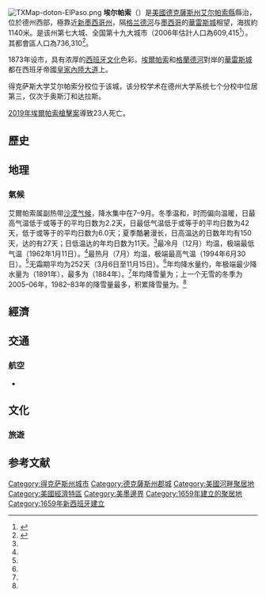 {{noteTA
|G1=Unit
|T=zh-hans:埃尔帕索 (德克萨斯州); zh-tw:艾爾帕索 (德克薩斯州);zh-hk:厄帕穌 (德克薩斯州);
|1=zh-hans:埃尔帕索;zh-hk:厄帕穌;zh-tw:艾爾帕索;
}}
{{Other places|艾爾帕索}}
{{各地中文名
 | 名詞 = 埃尔帕索 <!-- 相關名詞，填一個即可，將隨條目語言變種進行字詞轉換 -->
 | 圖像 = <!-- 圖檔名稱（省略File:字頭） -->
 | 說明 = <!-- 圖檔說明，將隨條目語言變種進行字詞轉換 -->
 | 大陸 = 埃尔帕索
 | 臺灣 = 艾爾帕索<!-- 若不填寫香港一項，則標籤顯示為港臺 -->
 | 香港 = 厄爾巴索、埃爾帕索、厄帕穌<!-- 若不填寫澳門一項，則標籤顯示為港澳 -->
 | navbar= <!-- 填任意字符以顯示navbar -->
}}
[[File:TXMap-doton-ElPaso.png|right]]
'''埃尔帕索'''（{{lang-es|El Paso}}）是[[美國|美國]][[德克薩斯州|德克薩斯州]][[厄尔巴索縣_(德克薩斯州)|艾尔帕索縣]]縣治，位於德州西部，極靠近[[新墨西哥州|新墨西哥州]]，隔[[格兰德河|格兰德河]]与[[墨西哥|墨西哥]]的[[華雷斯城|華雷斯城]]相望，海拔約1140米。是该州第七大城、全国第十九大城市（2006年估計人口為609,415<ref>{{Cite web |url=http://www.census.gov/popest/cities/SUB-EST2006.html |title=存档副本 |access-date=2007-09-11 |archive-url=https://web.archive.org/web/20080317075402/http://www.census.gov/popest/cities/SUB-EST2006.html |archive-date=2008-03-17 |dead-url=yes }}</ref>）。其都會區人口為736,310<ref>{{Cite web |url=http://www.census.gov/population/www/estimates/metro_general/2006/CBSA-EST2006-01.csv |title=存档副本 |access-date=2007-09-11 |archive-url=https://web.archive.org/web/20070914155415/http://www.census.gov/population/www/estimates/metro_general/2006/CBSA-EST2006-01.csv |archive-date=2007-09-14 |dead-url=yes }}</ref>。

1873年设市，具有浓厚的[[西班牙文化|西班牙文化]]色彩。[[埃爾帕索|埃爾帕索]]和[[格蘭德河|格蘭德河]]對岸的[[華雷斯城|華雷斯城]]都在西班牙帝國[[皇家內陸大道|皇家內陸大道]]上。

得克萨斯大学艾尔帕索分校位于该城，该分校学术在德州大学系统七个分校中位居第三，仅次于奥斯汀和达拉斯。

[[2019年埃爾帕索槍擊案|2019年埃爾帕索槍擊案]]導致23人死亡。

==歷史==

==地理==
===氣候===
艾爾帕索属副热带[[沙漠气候|沙漠气候]]，降水集中在7–9月。冬季温和，时而偏向温暖，日最高气温低于或等于{{convert|5|C}}的平均日数为2.2天，日最低气温低于或等于{{convert|0|C}}的平均日数为42天，低于或等于{{convert|-5|C}}的平均日数为6.0天；夏季酷暑漫长，日高温达{{convert|30|C}}的日数年均有150天，达{{convert|100|F|disp=flip}}的有27天；日低温达{{convert|25|C}}的年均日数为11天。<ref name = "NWS El Paso, TX"/>最冷月（12月）均温{{convert|46.1|F|1|disp=flip}}，极端最低气温{{convert|−8|F|0|disp=flip}}（1962年1月11日）。<ref name = "NWS El Paso, TX"/>最热月（7月）均温{{convert|84.4|F|1|disp=flip}}，极端最高气温{{convert|114|F|0|disp=flip}}（1994年6月30日）。<ref name = "NWS El Paso, TX"/>无霜期平均为252天（3月6日至11月15日）。<ref name = "NWS El Paso, TX"/>年均降水量约{{convert|8.78|in|sigfig=3|disp=flip}}，年极端最少降水量为{{convert|2.22|in|disp=flip}}（1891年），最多为{{convert|18.29|in|disp=flip}}（1884年）。<ref name = "NWS El Paso, TX"/>年均降雪量为{{convert|2.8|in|cm|1|disp=flip}}；上一个无雪的冬季为2005–06年，1982–83年的降雪量最多，积累降雪量为{{convert|35.0|in|cm|disp=flip}}。<ref name = "NWS El Paso, TX"/>

{{Weather box|width=auto
|location = 德州{{link-en|艾爾帕索國際機場|El Paso International Airport}}，1991–2020年正常值， 1879年至今极端数据
|collapsed = Y
|single line = Y
|metric first = Y
| Jan high F = 58.6
| Feb high F = 64.1
| Mar high F = 71.9
| Apr high F = 80.0
| May high F = 88.7
| Jun high F = 97.1
| Jul high F = 95.8
| Aug high F = 94.0
| Sep high F = 88.3
| Oct high F = 79.4
| Nov high F = 67.0
| Dec high F = 57.8
|year high F = 78.6
| Jan low F = 34.5
| Feb low F = 38.9
| Mar low F = 45.5
| Apr low F = 53.3
| May low F = 62.1
| Jun low F = 70.6
| Jul low F = 73.0
| Aug low F = 71.8
| Sep low F = 65.4
| Oct low F = 54.0
| Nov low F = 42.0
| Dec low F = 34.4
|year low F = 53.8
<!--
“1. Location »”里选本站
“2. Product »”里选“Monthly summarized data”
“3. Options »”第一选项“Year range：”里填1991-2020，再选“Max temp”或者“Min temp”的默认后，再将结果贴入表格
-->
| Jan avg record high F = 71.1
| Feb avg record high F = 77.0
| Mar avg record high F = 84.7
| Apr avg record high F = 91.3
| May avg record high F = 99.2
| Jun avg record high F =105.7
| Jul avg record high F =104.2
| Aug avg record high F =101.5
| Sep avg record high F = 97.6
| Oct avg record high F = 90.8
| Nov avg record high F = 79.7
| Dec avg record high F = 71.2
|year avg record high F =106.7
| Jan avg record low F = 21.7
| Feb avg record low F = 23.8
| Mar avg record low F = 30.5
| Apr avg record low F = 38.4
| May avg record low F = 48.7
| Jun avg record low F = 59.7
| Jul avg record low F = 65.9
| Aug avg record low F = 64.5
| Sep avg record low F = 54.6
| Oct avg record low F = 38.2
| Nov avg record low F = 26.7
| Dec avg record low F = 20.5
|year avg record low F = 18.3
|Jan record high F =  80
|Feb record high F =  86
|Mar record high F =  93
|Apr record high F =  98
|May record high F = 105
|Jun record high F = 114
|Jul record high F = 112
|Aug record high F = 108
|Sep record high F = 104
|Oct record high F =  96
|Nov record high F =  87
|Dec record high F =  80

|Jan record low F = −8
|Feb record low F =  1
|Mar record low F = 14
|Apr record low F = 23
|May record low F = 31
|Jun record low F = 46
|Jul record low F = 56
|Aug record low F = 52
|Sep record low F = 41
|Oct record low F = 25
|Nov record low F =  1
|Dec record low F = −5
|precipitation colour = green
| Jan precipitation inch = 0.39
| Feb precipitation inch = 0.40
| Mar precipitation inch = 0.24
| Apr precipitation inch = 0.17
| May precipitation inch = 0.43
| Jun precipitation inch = 0.73
| Jul precipitation inch = 1.58
| Aug precipitation inch = 1.67
| Sep precipitation inch = 1.52
| Oct precipitation inch = 0.59
| Nov precipitation inch = 0.43
| Dec precipitation inch = 0.63
|year precipitation inch = 8.78
| Jul snow inch = 0.0
| Aug snow inch = 0.0
| Sep snow inch = 0.0
| Oct snow inch = 0.0
| Nov snow inch = 0.5
| Dec snow inch = 1.3
| Jan snow inch = 0.8
| Feb snow inch = 0.2
| Mar snow inch = 0.0
| Apr snow inch = 0.0
| May snow inch = 0.0
| Jun snow inch = 0.0
|year snow inch = 2.8
|unit precipitation days = 0.01 in
|Jan precipitation days = 3.3
|Feb precipitation days = 3.1
|Mar precipitation days = 2.1
|Apr precipitation days = 1.4
|May precipitation days = 2.4
|Jun precipitation days = 3.4
|Jul precipitation days = 8.1
|Aug precipitation days = 7.8
|Sep precipitation days = 5.5
|Oct precipitation days = 4.1
|Nov precipitation days = 2.6
|Dec precipitation days = 3.8
|year precipitation days=
|unit snow days = 0.1 in
|Jan snow days = 0.7
|Feb snow days = 0.3
|Mar snow days = 0.0
|Apr snow days = 0.0
|May snow days = 0.0
|Jun snow days = 0.0
|Jul snow days = 0.0
|Aug snow days = 0.0
|Sep snow days = 0.0
|Oct snow days = 0.1
|Nov snow days = 0.2
|Dec snow days = 0.8
| Jan sun = 254.5 |Jan percentsun = 80
| Feb sun = 263.0 |Feb percentsun = 85
| Mar sun = 326.0 |Mar percentsun = 88
| Apr sun = 348.0 |Apr percentsun = 89
| May sun = 384.7 |May percentsun = 90
| Jun sun = 384.1 |Jun percentsun = 90
| Jul sun = 360.2 |Jul percentsun = 83
| Aug sun = 335.4 |Aug percentsun = 81
| Sep sun = 304.1 |Sep percentsun = 82
| Oct sun = 298.6 |Oct percentsun = 85
| Nov sun = 257.6 |Nov percentsun = 82
| Dec sun = 246.3 |Dec percentsun = 79
| year percentsun = 85
| Jan humidity = 52
| Feb humidity = 43
| Mar humidity = 34
| Apr humidity = 28
| May humidity = 29
| Jun humidity = 31
| Jul humidity = 45
| Aug humidity = 49
| Sep humidity = 49
| Oct humidity = 48
| Nov humidity = 47
| Dec humidity = 53
|year humidity =
|source 1 = NOAA（1981–2010年相对湿度；1961–1990年日照）<ref name="1991-2020 normals">{{cite web |format=pdf |url=https://www.ncei.noaa.gov/access/services/data/v1?dataset=normals-monthly-1991-2020&startDate=0001-01-01&endDate=9996-12-31&stations=USW00023044&format=pdf |publisher=National Oceanic and Atmospheric Administration |title=Summary of Monthly Normals 1991–2020 |access-date=2021-05-13 |archive-date=2021-11-23 |archive-url=https://web.archive.org/web/20211123065826/https://www.ncei.noaa.gov/access/services/data/v1?dataset=normals-monthly-1991-2020&startDate=0001-01-01&endDate=9996-12-31&stations=USW00023044&format=pdf |dead-url=no }}</ref><ref name = "NWS El Paso, TX">{{cite web |url = https://www.weather.gov/wrh/climate?wfo=epz |title = NowData - NOAA Online Weather Data |publisher = [[National_Oceanic_and_Atmospheric_Administration|National Oceanic and Atmospheric Administration]] |accessdate = 2022-06-12 |dead-url = no}}</ref><ref name= noaasun >{{cite web |url = ftp://ftp.atdd.noaa.gov/pub/GCOS/WMO-Normals/TABLES/REG_IV/US/GROUP3/72270.TXT |title = WMO Climate Normals for EL PASO/INT'L ARPT TX 1961–1990 |access-date = 2014-03-10 |publisher = National Oceanic and Atmospheric Administration}}</ref><ref name="RH">{{cite web |url = https://www1.ncdc.noaa.gov/pub/data/lcd/annual/2018/01201813ELP.pdf |title = Local Climatological Data Annual Summary with Comparative Data for EL PASO, TEXAS (KELP) |publisher = National Oceanic and Atmospheric Administration |access-date = 2022-06-12 |page=3}}</ref><br/>
艾爾帕索官方气象站，1879年1月–1942年11月在市中心，1942年12月起在国际机场。<ref>{{Cite web |url=http://threadex.rcc-acis.org/ |title=ThreadEx |access-date=2021-05-13 |dead-url=no |archive-date=2020-03-05 |archive-url=https://web.archive.org/web/20200305195121/http://threadex.rcc-acis.org/ }}</ref>
}}

==經濟==

==交通==
=== 航空 ===
* {{link-en|埃爾帕索國際機場|El Paso International Airport}}

==文化==
===旅遊===

== 参考文献 ==
{{Reflist}}

{{美国50大都市}}
{{德克萨斯州}}
{{全美城市獎名人堂}}
{{Authority control}}

{{DEFAULTSORT:El Paso, Texas}}
[[Category:得克萨斯州城市|Category:得克萨斯州城市]]
[[Category:德克薩斯州郡城|Category:德克薩斯州郡城]]
[[Category:美國河畔聚居地|Category:美國河畔聚居地]]
[[Category:美國經濟特區|Category:美國經濟特區]]
[[Category:美墨邊界|Category:美墨邊界]]
[[Category:1659年建立的聚居地|Category:1659年建立的聚居地]]
[[Category:1659年新西班牙建立|Category:1659年新西班牙建立]]